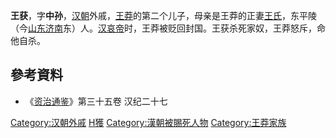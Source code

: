 '''王获'''{{BD|前1世纪||前2年||catIdx=W}}，字'''中孙'''，[[汉朝|汉朝]]外戚，[[王莽|王莽]]的第二个儿子，母亲是王莽的正妻[[王皇后_(王莽)|王氏]]，东平陵（今[[山东|山东]][[济南|济南]]东）人。[[汉哀帝|汉哀帝]]时，王莽被贬回封国。王获杀死家奴，王莽怒斥，命他自杀。

==參考資料==
*《[[资治通鉴|资治通鉴]]》第三十五卷 汉纪二十七
{{漢朝人物小作品}}

{{DEFAULTSORT:W王獲}}
[[Category:汉朝外戚|Category:汉朝外戚]]
[[Category:王姓|H獲]]
[[Category:漢朝被賜死人物|Category:漢朝被賜死人物]]
[[Category:王莽家族|Category:王莽家族]]